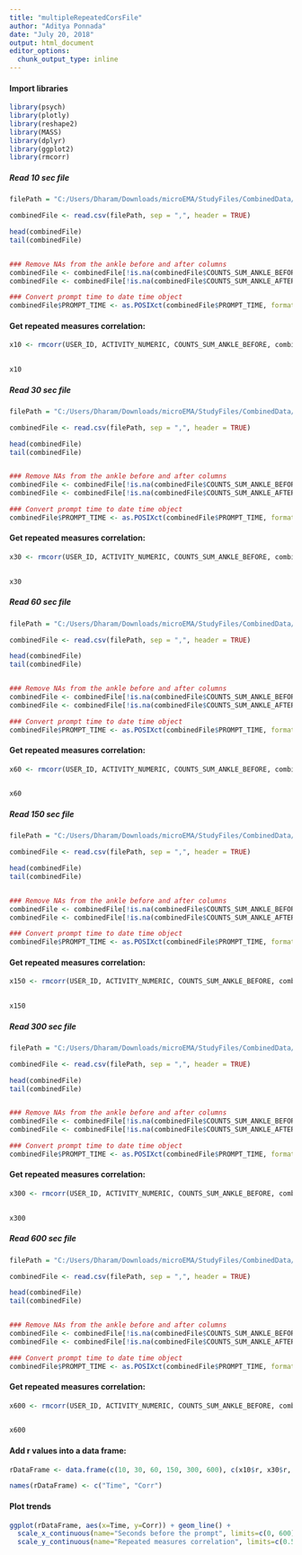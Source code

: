 ```yaml
---
title: "multipleRepeatedCorsFile"
author: "Aditya Ponnada"
date: "July 20, 2018"
output: html_document
editor_options: 
  chunk_output_type: inline
---
```


#### Import libraries

```r
library(psych)
library(plotly)
library(reshape2)
library(MASS)
library(dplyr)
library(ggplot2)
library(rmcorr)
```


##### Read 10 sec file

```r
filePath = "C:/Users/Dharam/Downloads/microEMA/StudyFiles/CombinedData/tenSecMappedData.csv"

combinedFile <- read.csv(filePath, sep = ",", header = TRUE)

head(combinedFile)
tail(combinedFile)


### Remove NAs from the ankle before and after columns
combinedFile <- combinedFile[!is.na(combinedFile$COUNTS_SUM_ANKLE_BEFORE),]
combinedFile <- combinedFile[!is.na(combinedFile$COUNTS_SUM_ANKLE_AFTER),]

### Convert prompt time to date time object
combinedFile$PROMPT_TIME <- as.POSIXct(combinedFile$PROMPT_TIME, format = "%Y-%m-%d %H:%M:%OS")
```

#### Get repeated measures correlation:

```r
x10 <- rmcorr(USER_ID, ACTIVITY_NUMERIC, COUNTS_SUM_ANKLE_BEFORE, combinedFile, CIs = c("analytic",
                                                                                 "bootstrap"), nreps = 100, bstrap.out = F)

x10
```

##### Read 30 sec file

```r
filePath = "C:/Users/Dharam/Downloads/microEMA/StudyFiles/CombinedData/thirtySecMappedData.csv"

combinedFile <- read.csv(filePath, sep = ",", header = TRUE)

head(combinedFile)
tail(combinedFile)


### Remove NAs from the ankle before and after columns
combinedFile <- combinedFile[!is.na(combinedFile$COUNTS_SUM_ANKLE_BEFORE),]
combinedFile <- combinedFile[!is.na(combinedFile$COUNTS_SUM_ANKLE_AFTER),]

### Convert prompt time to date time object
combinedFile$PROMPT_TIME <- as.POSIXct(combinedFile$PROMPT_TIME, format = "%Y-%m-%d %H:%M:%OS")
```

#### Get repeated measures correlation:

```r
x30 <- rmcorr(USER_ID, ACTIVITY_NUMERIC, COUNTS_SUM_ANKLE_BEFORE, combinedFile, CIs = c("analytic",
                                                                                 "bootstrap"), nreps = 100, bstrap.out = F)

x30
```

##### Read 60 sec file

```r
filePath = "C:/Users/Dharam/Downloads/microEMA/StudyFiles/CombinedData/sixtySecMappedData.csv"

combinedFile <- read.csv(filePath, sep = ",", header = TRUE)

head(combinedFile)
tail(combinedFile)


### Remove NAs from the ankle before and after columns
combinedFile <- combinedFile[!is.na(combinedFile$COUNTS_SUM_ANKLE_BEFORE),]
combinedFile <- combinedFile[!is.na(combinedFile$COUNTS_SUM_ANKLE_AFTER),]

### Convert prompt time to date time object
combinedFile$PROMPT_TIME <- as.POSIXct(combinedFile$PROMPT_TIME, format = "%Y-%m-%d %H:%M:%OS")
```

#### Get repeated measures correlation:

```r
x60 <- rmcorr(USER_ID, ACTIVITY_NUMERIC, COUNTS_SUM_ANKLE_BEFORE, combinedFile, CIs = c("analytic",
                                                                                 "bootstrap"), nreps = 100, bstrap.out = F)

x60
```

##### Read 150 sec file

```r
filePath = "C:/Users/Dharam/Downloads/microEMA/StudyFiles/CombinedData/OneFiftySecMappedData.csv"

combinedFile <- read.csv(filePath, sep = ",", header = TRUE)

head(combinedFile)
tail(combinedFile)


### Remove NAs from the ankle before and after columns
combinedFile <- combinedFile[!is.na(combinedFile$COUNTS_SUM_ANKLE_BEFORE),]
combinedFile <- combinedFile[!is.na(combinedFile$COUNTS_SUM_ANKLE_AFTER),]

### Convert prompt time to date time object
combinedFile$PROMPT_TIME <- as.POSIXct(combinedFile$PROMPT_TIME, format = "%Y-%m-%d %H:%M:%OS")
```

#### Get repeated measures correlation:

```r
x150 <- rmcorr(USER_ID, ACTIVITY_NUMERIC, COUNTS_SUM_ANKLE_BEFORE, combinedFile, CIs = c("analytic",
                                                                                 "bootstrap"), nreps = 100, bstrap.out = F)

x150
```

##### Read 300 sec file

```r
filePath = "C:/Users/Dharam/Downloads/microEMA/StudyFiles/CombinedData/ThreeHundSecMappedData.csv"

combinedFile <- read.csv(filePath, sep = ",", header = TRUE)

head(combinedFile)
tail(combinedFile)


### Remove NAs from the ankle before and after columns
combinedFile <- combinedFile[!is.na(combinedFile$COUNTS_SUM_ANKLE_BEFORE),]
combinedFile <- combinedFile[!is.na(combinedFile$COUNTS_SUM_ANKLE_AFTER),]

### Convert prompt time to date time object
combinedFile$PROMPT_TIME <- as.POSIXct(combinedFile$PROMPT_TIME, format = "%Y-%m-%d %H:%M:%OS")
```

#### Get repeated measures correlation:

```r
x300 <- rmcorr(USER_ID, ACTIVITY_NUMERIC, COUNTS_SUM_ANKLE_BEFORE, combinedFile, CIs = c("analytic",
                                                                                 "bootstrap"), nreps = 100, bstrap.out = F)

x300
```

##### Read 600 sec file

```r
filePath = "C:/Users/Dharam/Downloads/microEMA/StudyFiles/CombinedData/SixHundSecMappedData.csv"

combinedFile <- read.csv(filePath, sep = ",", header = TRUE)

head(combinedFile)
tail(combinedFile)


### Remove NAs from the ankle before and after columns
combinedFile <- combinedFile[!is.na(combinedFile$COUNTS_SUM_ANKLE_BEFORE),]
combinedFile <- combinedFile[!is.na(combinedFile$COUNTS_SUM_ANKLE_AFTER),]

### Convert prompt time to date time object
combinedFile$PROMPT_TIME <- as.POSIXct(combinedFile$PROMPT_TIME, format = "%Y-%m-%d %H:%M:%OS")
```

#### Get repeated measures correlation:

```r
x600 <- rmcorr(USER_ID, ACTIVITY_NUMERIC, COUNTS_SUM_ANKLE_BEFORE, combinedFile, CIs = c("analytic",
                                                                                 "bootstrap"), nreps = 100, bstrap.out = F)

x600
```


#### Add r values into a data frame:

```r
rDataFrame <- data.frame(c(10, 30, 60, 150, 300, 600), c(x10$r, x30$r, x60$r, x150$r, x300$r, x600$r))

names(rDataFrame) <- c("Time", "Corr")
```

#### Plot trends

```r
ggplot(rDataFrame, aes(x=Time, y=Corr)) + geom_line() +
  scale_x_continuous(name="Seconds before the prompt", limits=c(0, 600)) +
  scale_y_continuous(name="Repeated measures correlation", limits=c(0.5, 0.75))
```

